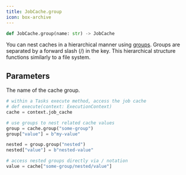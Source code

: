 ```yaml
---
title: JobCache.group
icon: box-archive
---
```


```python
def JobCache.group(name: str) -> JobCache
```

You can nest caches in a hierarchical manner using [groups](/workflows/caches#groups-and-hierarchical-keys).
Groups are separated by a forward slash (/) in the key. This hierarchical structure functions similarly to a file system.

## Parameters

<ParamField path="name" type="str">
  The name of the cache group.
</ParamField>

<RequestExample>

```python Python
# within a Tasks execute method, access the job cache
# def execute(context: ExecutionContext)
cache = context.job_cache

# use groups to nest related cache values
group = cache.group("some-group")
group["value"] = b"my-value"

nested = group.group("nested")
nested["value"] = b"nested-value"

# access nested groups directly via / notation
value = cache["some-group/nested/value"]
```

</RequestExample>

